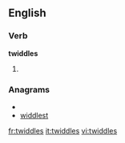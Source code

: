 
==English==

===Verb===
'''twiddles'''

# {{third-person singular of|[[twiddle]]}}

===Anagrams===
* {{alphagram|ddeilstw}}
* [[widdlest#English|widdlest]]

[[fr:twiddles]]
[[it:twiddles]]
[[vi:twiddles]]